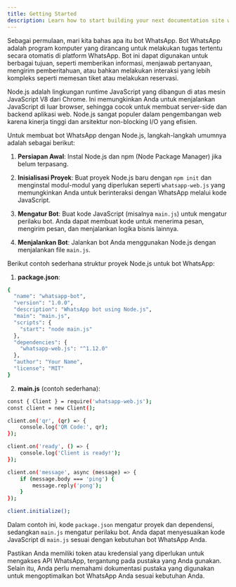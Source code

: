 ```yaml
---
title: Getting Started
description: Learn how to start building your next documentation site with Starlight by Astro.
---
```



Sebagai permulaan, mari kita bahas apa itu bot WhatsApp. Bot WhatsApp adalah program komputer yang dirancang untuk melakukan tugas tertentu secara otomatis di platform WhatsApp. Bot ini dapat digunakan untuk berbagai tujuan, seperti memberikan informasi, menjawab pertanyaan, mengirim pemberitahuan, atau bahkan melakukan interaksi yang lebih kompleks seperti memesan tiket atau melakukan reservasi.

Node.js adalah lingkungan runtime JavaScript yang dibangun di atas mesin JavaScript V8 dari Chrome. Ini memungkinkan Anda untuk menjalankan JavaScript di luar browser, sehingga cocok untuk membuat server-side dan backend aplikasi web. Node.js sangat populer dalam pengembangan web karena kinerja tinggi dan arsitektur non-blocking I/O yang efisien.

Untuk membuat bot WhatsApp dengan Node.js, langkah-langkah umumnya adalah sebagai berikut:

1. **Persiapan Awal**: Instal Node.js dan npm (Node Package Manager) jika belum terpasang.

2. **Inisialisasi Proyek**: Buat proyek Node.js baru dengan `npm init` dan menginstal modul-modul yang diperlukan seperti `whatsapp-web.js` yang memungkinkan Anda untuk berinteraksi dengan WhatsApp melalui kode JavaScript.

3. **Mengatur Bot**: Buat kode JavaScript (misalnya `main.js`) untuk mengatur perilaku bot. Anda dapat membuat kode untuk menerima pesan, mengirim pesan, dan menjalankan logika bisnis lainnya.

4. **Menjalankan Bot**: Jalankan bot Anda menggunakan Node.js dengan menjalankan file `main.js`.

Berikut contoh sederhana struktur proyek Node.js untuk bot WhatsApp:

1. **package.json**:
```sh json
{
  "name": "whatsapp-bot",
  "version": "1.0.0",
  "description": "WhatsApp bot using Node.js",
  "main": "main.js",
  "scripts": {
    "start": "node main.js"
  },
  "dependencies": {
    "whatsapp-web.js": "^1.12.0"
  },
  "author": "Your Name",
  "license": "MIT"
}
```

2. **main.js** (contoh sederhana):
```sh javascript
const { Client } = require('whatsapp-web.js');
const client = new Client();

client.on('qr', (qr) => {
    console.log('QR Code:', qr);
});

client.on('ready', () => {
    console.log('Client is ready!');
});

client.on('message', async (message) => {
    if (message.body === 'ping') {
        message.reply('pong');
    }
});

client.initialize();
```

Dalam contoh ini, kode `package.json` mengatur proyek dan dependensi, sedangkan `main.js` mengatur perilaku bot. Anda dapat menyesuaikan kode JavaScript di `main.js` sesuai dengan kebutuhan bot WhatsApp Anda.

Pastikan Anda memiliki token atau kredensial yang diperlukan untuk mengakses API WhatsApp, tergantung pada pustaka yang Anda gunakan. Selain itu, Anda perlu memahami dokumentasi pustaka yang digunakan untuk mengoptimalkan bot WhatsApp Anda sesuai kebutuhan Anda.
